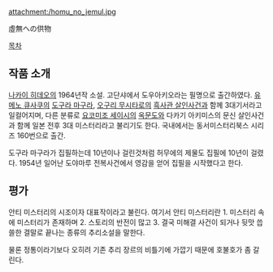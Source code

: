 attachment:/homu_no_jemul.jpg

虛無への供物 

[[목차]]

== 작품 소개 ==
[[나카이 히데오]]의 1964년작 소설. 고단샤에서 도우아키오라는 필명으로 출간하였다. [[유메노 큐사쿠]]의 [[도구라 마구라]], [[오구리 무시타로]]의 [[흑사관 살인사건]]과 함께 3대기서라고 일컬어지며, 다른 분류로 [[요코미조 세이시]]의 [[옥문도]]와 다카기 아키미스의 문신 살인사건과 함께 일본 전후 3대 미스터리라고 불리기도 한다. 국내에서는 동서미스터리북스 시리즈 160번으로 출간.

도구라 마구라가 집필하는데 10년이나 걸린것처럼 허무에의 제물도 집필에 10년이 걸렸다. 1954년 일어난 도야마루 전복사건에서 영감을 얻어 집필을 시작했다고 한다.  

== 평가 ==
안티 미스터리의 시조이자 대표작이라고 불린다. 여기서 안티 미스터리란 1. 미스터리 속에 미스터리가 존재하며 2. 스토리의 반전이 많고 3. 결국 미해결 사건이 되거나 뒷맛 씁쓸한 결말로 끝나는 종류의 추리소설을 말한다.

물론 정통이라기보다 오히려 기존 추리 장르의 비틀기에 가깝기 때문에 호불호가 좀 갈린다. 

